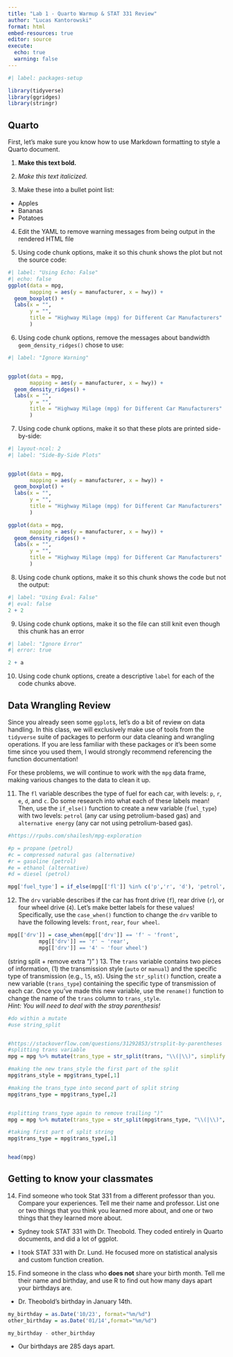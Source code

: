 ```yaml
---
title: "Lab 1 - Quarto Warmup & STAT 331 Review"
author: "Lucas Kantorowski"
format: html
embed-resources: true
editor: source
execute: 
  echo: true
  warning: false
---
```


```r
#| label: packages-setup

library(tidyverse)
library(ggridges)
library(stringr)

```

## Quarto

First, let's make sure you know how to use Markdown formatting to style a Quarto
document.

1.  **Make this text bold.**

2.  *Make this text italicized.*

3.  Make these into a bullet point list:

- Apples 
- Bananas 
- Potatoes

4.  Edit the YAML to remove warning messages from being output in the rendered
HTML file


5.  Using code chunk options, make it so this chunk shows the plot but not the
source code:

```r
#| label: "Using Echo: False"
#| echo: false
ggplot(data = mpg, 
       mapping = aes(y = manufacturer, x = hwy)) + 
  geom_boxplot() +
  labs(x = "",
       y = "", 
       title = "Highway Milage (mpg) for Different Car Manufacturers"
       )
```

6.  Using code chunk options, remove the messages about bandwidth
`geom_density_ridges()` chose to use:

```r
#| label: "Ignore Warning"


ggplot(data = mpg, 
       mapping = aes(y = manufacturer, x = hwy)) + 
  geom_density_ridges() +
  labs(x = "",
       y = "", 
       title = "Highway Milage (mpg) for Different Car Manufacturers"
       )
```

7.  Using code chunk options, make it so that these plots are printed
side-by-side:

```r
#| layout-ncol: 2
#| label: "Side-By-Side Plots"


ggplot(data = mpg, 
       mapping = aes(y = manufacturer, x = hwy)) + 
  geom_boxplot() +
  labs(x = "",
       y = "", 
       title = "Highway Milage (mpg) for Different Car Manufacturers"
       )

ggplot(data = mpg, 
       mapping = aes(y = manufacturer, x = hwy)) + 
  geom_density_ridges() +
  labs(x = "",
       y = "", 
       title = "Highway Milage (mpg) for Different Car Manufacturers"
       )

```

8.  Using code chunk options, make it so this chunk shows the code but not the
output:

```r
#| label: "Using Eval: False"
#| eval: false
2 + 2
```

9.  Using code chunk options, make it so the file can still knit even though
this chunk has an error

```r
#| label: "Ignore Error"
#| error: true

2 + a
```

10. Using code chunk options, create a descriptive `label` for each of the code
chunks above.

## Data Wrangling Review

Since you already seen some `ggplot`s, let's do a bit of review on data 
handling. In this class, we will exclusively make use of tools from the 
`tidyverse` suite of packages to perform our data cleaning and wrangling
operations. If you are less familiar with these packages or it's been some time
since you used them, I would strongly recommend referencing the function 
documentation!  

For these problems, we will continue to work with the `mpg` data frame, making
various changes to the data to clean it up. 

11. The `fl` variable describes the type of fuel for each car, with levels: `p`, 
`r`, `e`, `d`, and `c`. Do some research into what each of these labels mean! 
Then, use the `if_else()` function to create a new variable (`fuel_type`) with
two levels: `petrol` (any car using petrolium-based gas) and 
`alternative energy` (any car not using petrolium-based gas). 

```r
#https://rpubs.com/shailesh/mpg-exploration

#p = propane (petrol)
#c = compressed natural gas (alternative)
#r = gasoline (petrol)
#e = ethanol (alternative)
#d = diesel (petrol)

mpg['fuel_type'] = if_else(mpg[['fl']] %in% c('p','r', 'd'), 'petrol', 'alternative energy')

```

12. The `drv` variable describes if the car has front drive (`f`), rear drive
(`r`), or four wheel drive (`4`). Let's make better labels for these values! 
Specifically, use the `case_when()` function to change the `drv` varible to have
the following levels: `front`, `rear`, `four wheel`. 

```r
mpg[['drv']] = case_when(mpg[['drv']] == 'f' ~ 'front',
          mpg[['drv']] == 'r' ~ 'rear',
          mpg[['drv']] == '4' ~ 'four wheel')

```

(string split + remove extra ")" )
13. The `trans` variable contains two pieces of information, (1) the
transmission style (`auto` or `manual`) and the specific type of transmission
(e.g., `l5`, `m5`). Using the `str_split()` function, create a new variable
(`trans_type`) containing the specific type of transmission of each car. Once
you've made this new variable, use the `rename()` function to change the name
of the `trans` column to `trans_style`.   
*Hint: You will need to deal with the stray parenthesis!* 

```r
#do within a mutate
#use string_split


#https://stackoverflow.com/questions/31292853/strsplit-by-parentheses
#splitting trans variable
mpg = mpg %>% mutate(trans_type = str_split(trans, "\\(|\\)", simplify = TRUE, n = 2))

#making the new trans_style the first part of the split
mpg$trans_style = mpg$trans_type[,1]

#making the trans_type into second part of split string
mpg$trans_type = mpg$trans_type[,2]


#splitting trans_type again to remove trailing ")"
mpg = mpg %>% mutate(trans_type = str_split(mpg$trans_type, "\\(|\\)", simplify = TRUE))

#taking first part of split string
mpg$trans_type = mpg$trans_type[,1]


head(mpg)

```

## Getting to know your classmates

14. Find someone who took Stat 331 from a different professor than you. Compare
your experiences. Tell me their name and professor. List one or two things that
you think you learned more about, and one or two things that they learned more
about.

- Sydney took STAT 331 with Dr. Theobold. They coded entirely in Quarto documents,
and did a lot of ggplot.

- I took STAT 331 with Dr. Lund. He focused more on statistical analysis and custom
function creation. 


15. Find someone in the class who **does not** share your birth month. Tell me
their name and birthday, and use R to find out how many days apart your
birthdays are.


- Dr. Theobold's birthday in January 14th.

```r
my_birthday = as.Date('10/23', format="%m/%d")
other_birthday = as.Date('01/14',format="%m/%d")

my_birthday - other_birthday
```

- Our birthdays are 285 days apart.